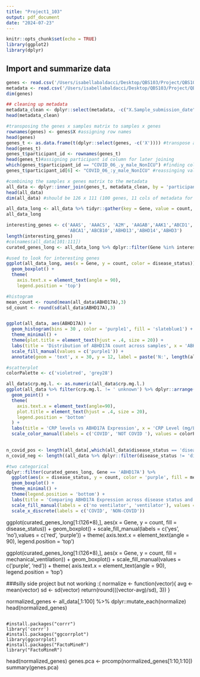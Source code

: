 ```yaml
---
title: "Project1_103"
output: pdf_document
date: "2024-07-23"
---
```


```r
knitr::opts_chunk$set(echo = TRUE)
library(ggplot2)
library(dplyr)
```

## Import and summarize data


```r
genes <- read.csv('/Users/isabellabaldacci/Desktop/QBS103/Project/QBS103_GSE157103_genes.csv', sep = ',', header = TRUE)
metadata <- read.csv('/Users/isabellabaldacci/Desktop/QBS103/Project/QBS103_GSE157103_series_matrix.csv', header = TRUE)
dim(genes)
```


```r
## cleaning up metadata
metadata_clean <- dplyr::select(metadata, -c("X.Sample_submission_date","channel_count","status","last_update_date","type","channel_count","source_name_ch1","organism_ch1","apacheii","ferritin.ng.ml.","ddimer.mg.l_feu.","procalcitonin.ng.ml..","lactate.mmol.l.","fibrinogen","sofa"))
head(metadata_clean)

```
```r
#transposing the genes x samples matrix to samples x genes
rownames(genes) <- genes$X #assigning row names
head(genes)
genes_t <- as.data.frame(t(dplyr::select(genes, -c('X')))) #transpose as a dataframe
head(genes_t)
genes_t$participant_id <- rownames(genes_t)
head(genes_t)#assigning participant id column for later joining
which(genes_t$participant_id == "COVID_06_.y_male_NonICU") #finding column with mismatch to metadata
genes_t$participant_id[6] <- "COVID_06_:y_male_NonICU" #reassinging value to match metadata

```

```r
#combining the samples x genes matrix to the metadata
all_data <- dplyr::inner_join(genes_t, metadata_clean, by = 'participant_id')
head(all_data)
dim(all_data) #should be 126 x 111 (100 genes, 11 cols of metadata for all 126 samples)
```
```r
all_data_long <- all_data %>% tidyr::gather(key = Gene, value = count, 1:100)
all_data_long

interesting_genes <- c('AAAS', 'AAACS', 'A2M', 'AAGAB','AAK1','ABCD1','ABCG1', 'ABHD17A', 'ABHD17A','ABI1','AAMP', 'AATK','ABAT',
                       'ABCA1','ABCB10','ABHD13','ABHD14','ABHD3')
length(interesting_genes)
#colnames(all_data[101:111])
curated_genes_long <- all_data_long %>% dplyr::filter(Gene %in% interesting_genes)

#used to look for interesting genes
ggplot(all_data_long, aes(x = Gene, y = count, color = disease_status)) +
  geom_boxplot() +
  theme(
    axis.text.x = element_text(angle = 90),
    legend.position = 'top')


```


```r
#histogram
mean_count <- round(mean(all_data$ABHD17A),3)
sd_count <- round(sd(all_data$ABHD17A),3)


ggplot(all_data, aes(ABHD17A)) +
  geom_histogram(bins = 30 , color = 'purple1', fill = 'slateblue1') +
  theme_minimal() +
  theme(plot.title = element_text(hjust = .4, size = 20)) +
  labs(title = 'Distribution of ABHD17A count across samples', x = 'ABHD17A Expression', y = 'Frequency', size = 20) +
  scale_fill_manual(values = c('purple1')) +
  annotate(geom = 'text', x = 30, y = 12, label = paste('N:', length(all_data$ABHD17A),' samples', '\nMean Expression: ', mean_count, '\nsd: ', sd_count))

```

```r

#scatterplot 
colorPalette <- c('violetred', 'grey28')

all_data$crp.mg.l. <- as.numeric(all_data$crp.mg.l.)
ggplot(all_data %>% filter(crp.mg.l. != ' unknown') %>% dplyr::arrange(crp.mg.l.), aes(x = crp.mg.l. , y =  ABHD17A , color = disease_status)) +
  geom_point() +
  theme(
    axis.text.x = element_text(angle=90),
    plot.title = element_text(hjust = .4, size = 20),
    legend.position = 'bottom'
  ) +
  labs(title = 'CRP levels vs ABHD17A Expression', x = 'CRP Level (mg/L)', y = 'ABHD17A Expression') +
  scale_color_manual(labels = c('COVID', 'NOT COVID '), values = colorPalette) 
  

```

```r

n_covid_pos <- length(all_data[,which(all_data$disease_status == 'disease state: COVID-19')])
n_covid_neg <- length((all_data %>% dplyr::filter(disease_status != 'disease state: COVID-19'))$participant_id)

#two categorical 
dplyr::filter(curated_genes_long, Gene == 'ABHD17A') %>% 
  ggplot(aes(x = disease_status, y = count, color = 'purple', fill = mechanical_ventilation)) +
  geom_boxplot() +
  theme_minimal() + 
  theme(legend.position = 'bottom') +
  labs(title = 'Comparing ABHD17A Expression across disease status and mechanical ventilation', x = 'Disease Status', y = 'ABHD17A Expression') +
  scale_fill_manual(labels = c('no ventilator', 'ventilator'), values = c('ghostwhite', 'mediumvioletred')) +
  scale_x_discrete(labels = c('COVID', 'NON-COVID'))

```





ggplot(curated_genes_long[1:(126*8),], aes(x = Gene, y = count, fill = disease_status)) +
  geom_boxplot() +
  scale_fill_manual(labels = c('yes', 'no'),values = c('red', 'purple')) +
  theme(
    axis.text.x = element_text(angle = 90),
    legend.position = 'top')

ggplot(curated_genes_long[1:(126*8),], aes(x = Gene, y = count, fill = mechanical_ventilation)) +
  geom_boxplot() +
  scale_fill_manual(values = c('purple', 'red')) +
  theme(
    axis.text.x = element_text(angle = 90),
    legend.position = 'top')













###silly side project but not working :(
normalize <- function(vector){
  avg <- mean(vector)
  sd <- sd(vector)
  return(round(((vector-avg)/sd), 3))
}

normalized_genes <- all_data[,1:100] %>% dplyr::mutate_each(normalize)
head(normalized_genes)

```

#install.packages("corrr")
library('corrr')
#install.packages("ggcorrplot")
library(ggcorrplot)
#install.packages("FactoMineR")
library("FactoMineR")
```

head(normalized_genes)
genes.pca <- prcomp(normalized_genes[1:10,1:10])
summary(genes.pca)






